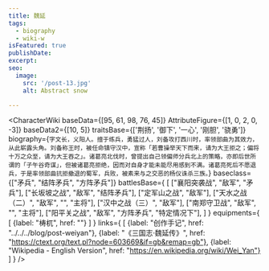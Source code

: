 ```yaml
---
title: 魏延
tags:
  - biography
  - wiki-w
isFeatured: true
publishDate:
excerpt:
seo:
  image:
    src: '/post-13.jpg'
    alt: Abstract snow

---
```



<CharacterWiki
  baseData={[95, 61, 98, 76, 45]}
  AttributeFigure={[1, 0, 2, 0, -3]}
  baseData2={[10, 5]}
  traitsBase={['荆扬', '御下', '一心', '刚胆', '骁勇']}
  biography={`字文长，义阳人。擅于练兵，勇猛过人，刘备攻打西川时，率领部曲为其效力，从此崭露头角。刘备称王时，被任命镇守汉中，宣称「若曹操举天下而来，请为大王拒之；偏将十万之众至，请为大王吞之」。诸葛亮北伐时，曾提出自己领偏师分兵北上的策略，亦即后世所谓的「子午谷奇谋」，但被诸葛亮拒绝，因而对自身才能未能尽用感到不满。诸葛亮死后不愿退兵，于是率领部曲抗拒撤退的蜀军，兵败，被素来与之交恶的杨仪诛杀三族。`}
  baseclass={["矛兵", "结阵矛兵", "方阵矛兵"]}
  battlesBase={
    [
      ["襄阳突袭战", "敌军", "矛兵"],
      ["长坂坡之战", "敌军", "结阵矛兵"],
      ["定军山之战", "敌军"],
      ["天水之战（二）", "敌军", "", "主将"],
      ["汉中之战（三）", "敌军"],
      ["南郑守卫战", "敌军", "", "主将"],
      ["阳平关之战", "敌军", "方阵矛兵", "特定情况下"],
    ]
  }
  equipments={
    [
      {label: "梼杌", href: ""}
    ]
  }
  links={
    [
      {label: "创作手记", href: "../../../blog/post-weiyan"},
      {label: "《三国志·魏延传》", href: "https://ctext.org/text.pl?node=603669&if=gb&remap=gb"},
      {label: "Wikipedia - English Version", href: "https://en.wikipedia.org/wiki/Wei_Yan"}
    ]
  }
/>
